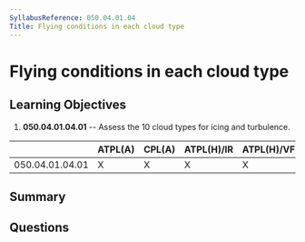 ```yaml
---
SyllabusReference: 050.04.01.04
Title: Flying conditions in each cloud type
---
```


# Flying conditions in each cloud type

## Learning Objectives

1. **050.04.01.04.01** -- Assess the 10 cloud types for icing and turbulence.

|                 | ATPL(A) | CPL(A) | ATPL(H)/IR | ATPL(H)/VFR | CPL(H) | IR  | CBIR(A) |
| --------------- | ------- | ------ | ---------- | ----------- | ------ | --- | ------- |
| 050.04.01.04.01 | X       | X      | X          | X           | X      | X   | X       |

## Summary

## Questions

